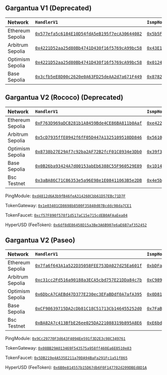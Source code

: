 ## Gargantua V1 (Deprecated)


| Network            | `HandlerV1`   | `IsmpHost`  |
|:-------------------|:--------------|:-----|
|Ethereum Sepolia    | [`0x577efa5c6184E10D54fdA5eB195f7ecA30644082`](https://sepolia.etherscan.io/address/0x577efa5c6184E10D54fdA5eB195f7ecA30644082)  | [`0x5b5F63C8f3985CaFE1CE53E6374f42AB60dE5a6B`](https://sepolia.etherscan.io/address/0x5b5F63C8f3985CaFE1CE53E6374f42AB60dE5a6B) |
|Arbitrum Sepolia    | [`0x4221D52aa25d80Bb4741D430f16f5769cA99bc58`](https://sepolia.arbiscan.io/address/0x4221D52aa25d80Bb4741D430f16f5769cA99bc58)  | [`0x43E136611Cf74E165116a47e6F9C58AFCc80Ec54`](https://sepolia.arbiscan.io/address/0x43E136611Cf74E165116a47e6F9C58AFCc80Ec54) |
|Optimism Sepolia    | [`0x4221D52aa25d80Bb4741D430f16f5769cA99bc58`](https://sepolia-optimism.etherscan.io/address/0x4221D52aa25d80Bb4741D430f16f5769cA99bc58)  | [`0x0124f458900FCd101c4CE31A9772fD2c5e6d65BF`](https://sepolia-optimism.etherscan.io/address/0x0124f458900FCd101c4CE31A9772fD2c5e6d65BF) |
|Base Sepolia        | [`0x3cfb5eE8D00c2620e0A63FD25deAA2d7a671F449`](https://sepolia.basescan.org/address/0x3cfb5eE8D00c2620e0A63FD25deAA2d7a671F449)  | [`0x87825f839d95c6021c0e821917F93aDB299eD6F8`](https://sepolia.basescan.org/address/0x87825f839d95c6021c0e821917F93aDB299eD6F8) |


## Gargantua V2 (Rococo) (Deprecated)

| Network            | `HandlerV1`   | `IsmpHost`  |
|:-------------------|:--------------|:-----|
|Ethereum Sepolia    | [`0xF763D969aDC8281b1A8459Bde4CE86BA811b0Aaf`](https://sepolia.etherscan.io/address/0xF763D969aDC8281b1A8459Bde4CE86BA811b0Aaf)  | [`0xe4226c474A6f4BF285eA80c2f01c0942B04323e5`](https://sepolia.etherscan.io/address/0xe4226c474A6f4BF285eA80c2f01c0942B04323e5) |
|Arbitrum Sepolia    | [`0x5cD7935ffE0942f6fF05D447A1325109510DD846`](https://sepolia.arbiscan.io/address/0x5cD7935ffE0942f6fF05D447A1325109510DD846)  | [`0x56101AD00677488B3576C85e9e75d4F0a08BD627`](https://sepolia.arbiscan.io/address/0x56101AD00677488B3576C85e9e75d4F0a08BD627) |
|Optimism Sepolia    | [`0x8738b27E29Af7c92ba2AF72B2fcF01C8934e3Db0`](https://sepolia-optimism.etherscan.io/address/0x8738b27E29Af7c92ba2AF72B2fcF01C8934e3Db0)  | [`0x39f3D7a7783653a04e2970e35e5f32F0e720daeB`](https://sepolia-optimism.etherscan.io/address/0x39f3D7a7783653a04e2970e35e5f32F0e720daeB) |
|Base Sepolia        | [`0x0B26ba93424A7d00153abEb6388C55F960529E89`](https://sepolia.basescan.org/address/0x0B26ba93424A7d00153abEb6388C55F960529E89)  | [`0x1D14e30e440B8DBA9765108eC291B7b66F98Fd09`](https://sepolia.basescan.org/address/0x1D14e30e440B8DBA9765108eC291B7b66F98Fd09) |
|Bsc Testnet         | [`0x3aBA86C71C86353e5a96E98e1E08411063B5e2DB`](https://testnet.bscscan.com/address/0x3aBA86C71C86353e5a96E98e1E08411063B5e2DB)  | [`0x4e5bbdd9fE89F54157DDb64b21eD4D1CA1CDf9a6`](https://testnet.bscscan.com/address/0x4e5bbdd9fE89F54157DDb64b21eD4D1CA1CDf9a6) |

PingModule: [`0xd4812d6A3b9fB46feA314260Cbb61D57EBc71D7F`](https://contractscan.xyz/contract/0xd4812d6A3b9fB46feA314260Cbb61D57EBc71D7F)

TokenGateway: [`0x1e03401CD8698b8500F35840d07Bcddc98da7CE1`](https://contractscan.xyz/contract/0x1e03401CD8698b8500F35840d07Bcddc98da7CE1)

TokenFaucet: [`0xcf57F890f578f1d517aC15e715cdEB0AFAaEea04`](https://contractscan.xyz/contract/0xcf57F890f578f1d517aC15e715cdEB0AFAaEea04)

HyperUSD (FeeToken): [`0x6df8dE86458D15a3Be3A6B907e6aE6B7af352452`](https://contractscan.xyz/contract/0x6df8dE86458D15a3Be3A6B907e6aE6B7af352452)


## Gargantua V2 (Paseo)

| Network            | `HandlerV1`   | `IsmpHost`  |
|:-------------------|:--------------|:-----|
|Ethereum Sepolia    | [`0x7fa6f643A1a522D35058FEE753DA027d25Ea601f`](https://sepolia.etherscan.io/address/0x7fa6f643A1a522D35058FEE753DA027d25Ea601f)  | [`0xbDFa473d7E483e088348e071480B624A248b2fC4`](https://sepolia.etherscan.io/address/0xbDFa473d7E483e088348e071480B624A248b2fC4) |
|Arbitrum Sepolia    | [`0xc31cc2Fd516a90188a3ECA5cbd757E21DDa84c7b`](https://sepolia.arbiscan.io/address/0xc31cc2Fd516a90188a3ECA5cbd757E21DDa84c7b)  | [`0xC98976841a69Ce52d4D17B286A1698963E847982`](https://sepolia.arbiscan.io/address/0xC98976841a69Ce52d4D17B286A1698963E847982) |
|Optimism Sepolia    | [`0x6DbcA7CAEBd47D377E230ec3EFaBDdf0A7afA395`](https://sepolia-optimism.etherscan.io/address/0x6DbcA7CAEBd47D377E230ec3EFaBDdf0A7afA395)  | [`0x0D811D581D615AA44A36aa638825403F9b434E18`](https://sepolia-optimism.etherscan.io/address/0x0D811D581D615AA44A36aa638825403F9b434E18) |
|Base Sepolia        | [`0xCF98639715DA2cDb81C18C51713Cb146455252d0`](https://sepolia.basescan.org/address/0xCF98639715DA2cDb81C18C51713Cb146455252d0)  | [`0x7FaBb96851517583eA7df7d6e9Dd28afc2fA38f5`](https://sepolia.basescan.org/address/0x7FaBb96851517583eA7df7d6e9Dd28afc2fA38f5) |
|Bsc Testnet         | [`0xBA82A7c413BfbE26ee025DA221088319b895A8E6`](https://testnet.bscscan.com/address/0xBA82A7c413BfbE26ee025DA221088319b895A8E6)  | [`0xE6bd95737DD35Fd0e5f134771A832405671f06e9`](https://testnet.bscscan.com/address/0xE6bd95737DD35Fd0e5f134771A832405671f06e9) |

PingModule: [`0x9Cc29770F3d643F4094Ee591f3D2E3c98C349761`](https://contractscan.xyz/contract/0x9Cc29770F3d643F4094Ee591f3D2E3c98C349761)

TokenGateway: [`0x08BB29A013469F543575a958ff460Ea6E0510e83`](https://contractscan.xyz/contract/0x08BB29A013469F543575a958ff460Ea6E0510e83)

TokenFaucet: [`0x5DB219e4A535E211a70DA94BaFa291Fc1a51f865`](https://contractscan.xyz/contract/0x5DB219e4A535E211a70DA94BaFa291Fc1a51f865)

HyperUSD (FeeToken): [`0x6B0e814557b15D67db6F0F147702d209DBEd8D1A`](https://contractscan.xyz/contract/0x6B0e814557b15D67db6F0F147702d209DBEd8D1A)
